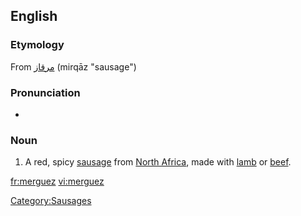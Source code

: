 ==English==
{{wikipedia}}

===Etymology===
From {{etyl|ar}} [[مرقاز]] (mirqāz "sausage")

===Pronunciation===
* {{IPA|/merˈɡez/}}

===Noun===
{{en-noun|-}}

# A red, spicy [[sausage]] from [[North Africa]], made with [[lamb]] or [[beef]].

[[Category:Sausages]]

[[fr:merguez]]
[[vi:merguez]]
